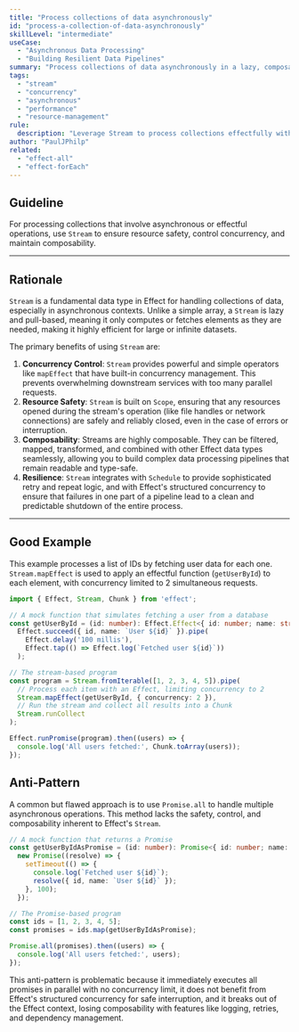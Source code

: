 ```yaml
---
title: "Process collections of data asynchronously"
id: "process-a-collection-of-data-asynchronously"
skillLevel: "intermediate"
useCase:
  - "Asynchronous Data Processing"
  - "Building Resilient Data Pipelines"
summary: "Process collections of data asynchronously in a lazy, composable, and resource-safe manner using Effect's Stream."
tags:
  - "stream"
  - "concurrency"
  - "asynchronous"
  - "performance"
  - "resource-management"
rule:
  description: "Leverage Stream to process collections effectfully with built-in concurrency control and resource safety."
author: "PaulJPhilp"
related:
  - "effect-all"
  - "effect-forEach"
---
```


## Guideline

For processing collections that involve asynchronous or effectful operations, use `Stream` to ensure resource safety, control concurrency, and maintain composability.

---

## Rationale

`Stream` is a fundamental data type in Effect for handling collections of data, especially in asynchronous contexts. Unlike a simple array, a `Stream` is lazy and pull-based, meaning it only computes or fetches elements as they are needed, making it highly efficient for large or infinite datasets.

The primary benefits of using `Stream` are:

1.  **Concurrency Control**: `Stream` provides powerful and simple operators like `mapEffect` that have built-in concurrency management. This prevents overwhelming downstream services with too many parallel requests.
2.  **Resource Safety**: `Stream` is built on `Scope`, ensuring that any resources opened during the stream's operation (like file handles or network connections) are safely and reliably closed, even in the case of errors or interruption.
3.  **Composability**: Streams are highly composable. They can be filtered, mapped, transformed, and combined with other Effect data types seamlessly, allowing you to build complex data processing pipelines that remain readable and type-safe.
4.  **Resilience**: `Stream` integrates with `Schedule` to provide sophisticated retry and repeat logic, and with Effect's structured concurrency to ensure that failures in one part of a pipeline lead to a clean and predictable shutdown of the entire process.

---

## Good Example

This example processes a list of IDs by fetching user data for each one. `Stream.mapEffect` is used to apply an effectful function (`getUserById`) to each element, with concurrency limited to 2 simultaneous requests.

```typescript
import { Effect, Stream, Chunk } from 'effect';

// A mock function that simulates fetching a user from a database
const getUserById = (id: number): Effect.Effect<{ id: number; name: string }, Error> =>
  Effect.succeed({ id, name: `User ${id}` }).pipe(
    Effect.delay('100 millis'),
    Effect.tap(() => Effect.log(`Fetched user ${id}`))
  );

// The stream-based program
const program = Stream.fromIterable([1, 2, 3, 4, 5]).pipe(
  // Process each item with an Effect, limiting concurrency to 2
  Stream.mapEffect(getUserById, { concurrency: 2 }),
  // Run the stream and collect all results into a Chunk
  Stream.runCollect
);

Effect.runPromise(program).then((users) => {
  console.log('All users fetched:', Chunk.toArray(users));
});
```

## Anti-Pattern

A common but flawed approach is to use `Promise.all` to handle multiple asynchronous operations. This method lacks the safety, control, and composability inherent to Effect's `Stream`.

```typescript
// A mock function that returns a Promise
const getUserByIdAsPromise = (id: number): Promise<{ id: number; name: string }> =>
  new Promise((resolve) => {
    setTimeout(() => {
      console.log(`Fetched user ${id}`);
      resolve({ id, name: `User ${id}` });
    }, 100);
  });

// The Promise-based program
const ids = [1, 2, 3, 4, 5];
const promises = ids.map(getUserByIdAsPromise);

Promise.all(promises).then((users) => {
  console.log('All users fetched:', users);
});
```

This anti-pattern is problematic because it immediately executes all promises in parallel with no concurrency limit, it does not benefit from Effect's structured concurrency for safe interruption, and it breaks out of the Effect context, losing composability with features like logging, retries, and dependency management.